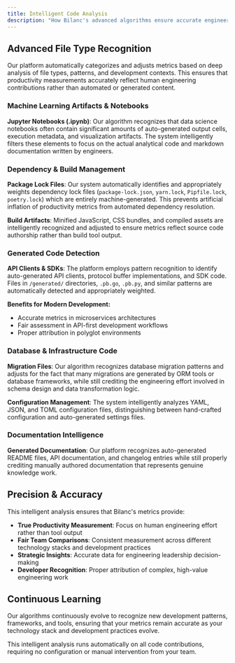 ```yaml
---
title: Intelligent Code Analysis
description: "How Bilanc's advanced algorithms ensure accurate engineering metrics by intelligently analyzing code contributions"
---
```


## Advanced File Type Recognition

Our platform automatically categorizes and adjusts metrics based on deep analysis of file types, patterns, and development contexts. This ensures that productivity measurements accurately reflect human engineering contributions rather than automated or generated content.

### Machine Learning Artifacts & Notebooks

**Jupyter Notebooks (.ipynb)**: Our algorithm recognizes that data science notebooks often contain significant amounts of auto-generated output cells, execution metadata, and visualization artifacts. The system intelligently filters these elements to focus on the actual analytical code and markdown documentation written by engineers.

### Dependency & Build Management

**Package Lock Files**: Our system automatically identifies and appropriately weights dependency lock files (`package-lock.json`, `yarn.lock`, `Pipfile.lock`, `poetry.lock`) which are entirely machine-generated. This prevents artificial inflation of productivity metrics from automated dependency resolution.

**Build Artifacts**: Minified JavaScript, CSS bundles, and compiled assets are intelligently recognized and adjusted to ensure metrics reflect source code authorship rather than build tool output.

### Generated Code Detection

**API Clients & SDKs**: The platform employs pattern recognition to identify auto-generated API clients, protocol buffer implementations, and SDK code. Files in `/generated/` directories, `.pb.go`, `.pb.py`, and similar patterns are automatically detected and appropriately weighted.

**Benefits for Modern Development:**
- Accurate metrics in microservices architectures
- Fair assessment in API-first development workflows  
- Proper attribution in polyglot environments

### Database & Infrastructure Code

**Migration Files**: Our algorithm recognizes database migration patterns and adjusts for the fact that many migrations are generated by ORM tools or database frameworks, while still crediting the engineering effort involved in schema design and data transformation logic.

**Configuration Management**: The system intelligently analyzes YAML, JSON, and TOML configuration files, distinguishing between hand-crafted configuration and auto-generated settings files.

### Documentation Intelligence

**Generated Documentation**: Our platform recognizes auto-generated README files, API documentation, and changelog entries while still properly crediting manually authored documentation that represents genuine knowledge work.

## Precision & Accuracy

This intelligent analysis ensures that Bilanc's metrics provide:

- **True Productivity Measurement**: Focus on human engineering effort rather than tool output
- **Fair Team Comparisons**: Consistent measurement across different technology stacks and development practices  
- **Strategic Insights**: Accurate data for engineering leadership decision-making
- **Developer Recognition**: Proper attribution of complex, high-value engineering work

## Continuous Learning

Our algorithms continuously evolve to recognize new development patterns, frameworks, and tools, ensuring that your metrics remain accurate as your technology stack and development practices evolve.

<Note>
This intelligent analysis runs automatically on all code contributions, requiring no configuration or manual intervention from your team.
</Note> 